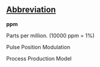 ==[[Wiktionary:List of acronyms and abbreviations|Abbreviation]]==

'''ppm'''

Parts per million. (10000 ppm = 1%)

Pulse Position Modulation

Process Production Model